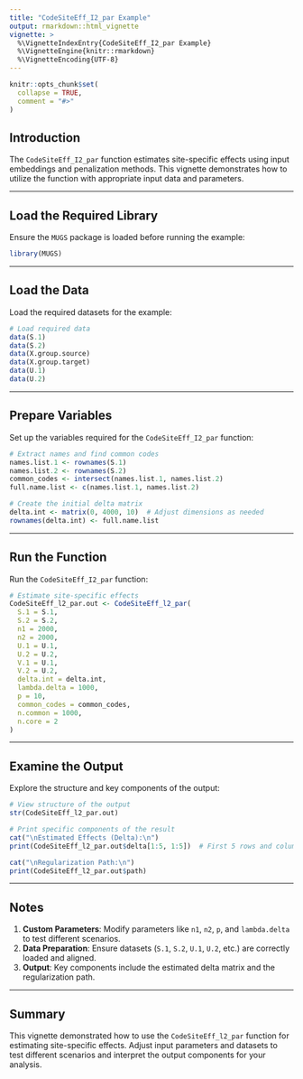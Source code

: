 ```yaml
---
title: "CodeSiteEff_I2_par Example"
output: rmarkdown::html_vignette
vignette: >
  %\VignetteIndexEntry{CodeSiteEff_I2_par Example}
  %\VignetteEngine{knitr::rmarkdown}
  %\VignetteEncoding{UTF-8}
---
```


```r
knitr::opts_chunk$set(
  collapse = TRUE,
  comment = "#>"
)
```

## Introduction

The `CodeSiteEff_I2_par` function estimates site-specific effects using input embeddings and penalization methods. This vignette demonstrates how to utilize the function with appropriate input data and parameters.

---

## Load the Required Library

Ensure the `MUGS` package is loaded before running the example:

```r
library(MUGS)
```

---

## Load the Data

Load the required datasets for the example:

```r
# Load required data
data(S.1)
data(S.2)
data(X.group.source)
data(X.group.target)
data(U.1)
data(U.2)
```

---

## Prepare Variables

Set up the variables required for the `CodeSiteEff_I2_par` function:

```r
# Extract names and find common codes
names.list.1 <- rownames(S.1)
names.list.2 <- rownames(S.2)
common_codes <- intersect(names.list.1, names.list.2)
full.name.list <- c(names.list.1, names.list.2)

# Create the initial delta matrix
delta.int <- matrix(0, 4000, 10)  # Adjust dimensions as needed
rownames(delta.int) <- full.name.list
```

---

## Run the Function

Run the `CodeSiteEff_I2_par` function:

```r
# Estimate site-specific effects
CodeSiteEff_l2_par.out <- CodeSiteEff_l2_par(
  S.1 = S.1, 
  S.2 = S.2, 
  n1 = 2000, 
  n2 = 2000, 
  U.1 = U.1, 
  U.2 = U.2, 
  V.1 = U.1, 
  V.2 = U.2, 
  delta.int = delta.int, 
  lambda.delta = 1000, 
  p = 10, 
  common_codes = common_codes, 
  n.common = 1000, 
  n.core = 2
)
```

---

## Examine the Output

Explore the structure and key components of the output:

```r
# View structure of the output
str(CodeSiteEff_l2_par.out)

# Print specific components of the result
cat("\nEstimated Effects (Delta):\n")
print(CodeSiteEff_l2_par.out$delta[1:5, 1:5])  # First 5 rows and columns of delta matrix

cat("\nRegularization Path:\n")
print(CodeSiteEff_l2_par.out$path)
```

---

## Notes

1. **Custom Parameters**: Modify parameters like `n1`, `n2`, `p`, and `lambda.delta` to test different scenarios.
2. **Data Preparation**: Ensure datasets (`S.1`, `S.2`, `U.1`, `U.2`, etc.) are correctly loaded and aligned.
3. **Output**: Key components include the estimated delta matrix and the regularization path.

---

## Summary

This vignette demonstrated how to use the `CodeSiteEff_l2_par` function for estimating site-specific effects. Adjust input parameters and datasets to test different scenarios and interpret the output components for your analysis.
